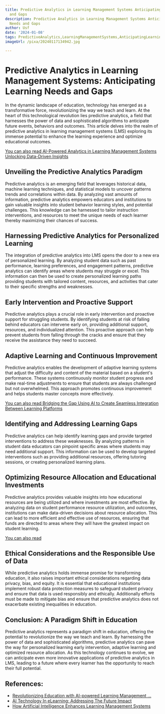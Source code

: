 ```yaml
---
title: Predictive Analytics in Learning Management Systems Anticipating Learning Needs
  and Gaps
description: Predictive Analytics in Learning Management Systems Anticipating Learning
  Needs and Gaps
author: Usf
date: '2024-01-08'
tags: PredictiveAnalytics,LearningManagementSystems,AnticipatingLearningNeeds,Gaps
imageUrl: /pixa/20240117134942.jpg

---
```

# Predictive  Analytics in Learning  Management Systems: Anticipating Learning Needs and Gaps

In the dynamic landscape of education, technology has emerged as a transformative force, revolutionizing the  way we teach and learn. At  the heart of this technological revolution lies predictive analytics,  a field that harnesses the power of data and sophisticated  algorithms to anticipate future events, behaviors  and outcomes. This  article delves into the realm of predictive analytics in learning management systems (LMS)  exploring its immense potential to enhance the learning experience  and optimize educational outcomes.

[You can also read AI-Powered Analytics in Learning Management Systems Unlocking Data-Driven Insights](AI-Powered%20Analytics%20in%20Learning%20Management%20Systems%20Unlocking%20Data-Driven%20Insights)


## Unveiling the Predictive Analytics Paradigm

Predictive analytics is an emerging  field that leverages historical data, machine learning techniques, and statistical  models to uncover  patterns trends and correlations within data. By analyzing vast amounts of information, predictive analytics empowers educators and institutions to gain valuable insights into student behavior learning styles, and potential challenges. This knowledge can be harnessed to tailor instruction interventions, and resources to meet  the unique needs of each learner thereby maximizing their chances of  success.

## Harnessing Predictive Analytics for Personalized Learning

The integration of  predictive analytics into  LMS opens the door to a new  era of personalized learning. By analyzing student  data such as past performance, learning preferences, and engagement patterns,  predictive analytics can identify areas  where students  may struggle  or excel. This information can then be used to create personalized learning paths providing students with tailored content, resources, and activities that cater to their  specific  strengths and  weaknesses.

## Early Intervention and Proactive Support

Predictive analytics plays a crucial role in early  intervention and  proactive support for struggling students. By identifying students at risk of falling behind educators can intervene early on,  providing additional support, resources, and individualized attention. This proactive approach can help prevent students from falling through the cracks and ensure that they receive the assistance they need to  succeed.

## Adaptive Learning and Continuous Improvement

Predictive analytics enables the development of adaptive learning systems that  adjust the difficulty and content of the material based on a student's  performance. These systems continuously monitor student progress and make real-time  adjustments to ensure that students are always challenged  but not overwhelmed.  This approach promotes  continuous improvement  and helps students master  concepts more effectively.

[You can also read Bridging the Gap Using  AI to Create Seamless Integration Between Learning Platforms](Bridging%20the%20Gap%20Using%20AI%20to%20Create%20Seamless%20Integration%20Between%20Learning%20Platforms)


## Identifying and Addressing Learning Gaps

Predictive analytics can  help identify  learning gaps and provide targeted interventions to address  these weaknesses. By  analyzing patterns in student data educators can pinpoint  specific areas where students  may need additional support. This information can be used to develop targeted  interventions such as providing additional resources, offering tutoring sessions,  or creating personalized learning plans.

## Optimizing Resource Allocation and Educational Investments

Predictive analytics  provides valuable  insights into how educational resources are being utilized and where investments are most  effective. By analyzing data on student performance resource utilization, and outcomes, institutions can make data-driven decisions about resource allocation.  This can lead to more  efficient and effective  use of resources, ensuring  that funds are directed to areas where they will have the greatest impact on student  learning.

[You can also read ]()


## Ethical Considerations and the Responsible Use of Data

While  predictive analytics holds  immense promise  for transforming  education,  it also raises important  ethical considerations regarding data privacy, bias, and equity. It is essential that educational institutions implement robust data protection measures to safeguard student privacy and ensure that data is used responsibly and ethically. Additionally efforts must be made to  mitigate bias and ensure that predictive analytics does not exacerbate existing inequalities in education.

## Conclusion: A Paradigm Shift  in Education

Predictive analytics represents a paradigm shift  in education, offering the potential to revolutionize the way we teach and  learn. By harnessing the power of data and sophisticated algorithms, predictive analytics can pave the way for personalized learning early intervention, adaptive learning and optimized resource allocation. As this technology continues to evolve, we can anticipate even more innovative applications of predictive analytics in LMS, leading to a future where every learner has the opportunity to  reach their full potential.

## References:
- [Revolutionizing Education with AI-powered Learning Management ...](https://www.linkedin.com/pulse/revolutionizing-education-ai-powered-learning-systems-keston-charles)
- [AI Technology In eLearning: Addressing The Future Impact](https://elearningindustry.com/the-future-impact-of-ai-on-elearning)
- [How Artificial Intelligence Enhances Learning Management Systems](https://www.myquest.co/blog/how-artificial-intelligence-enhances-learning-management-systems)
